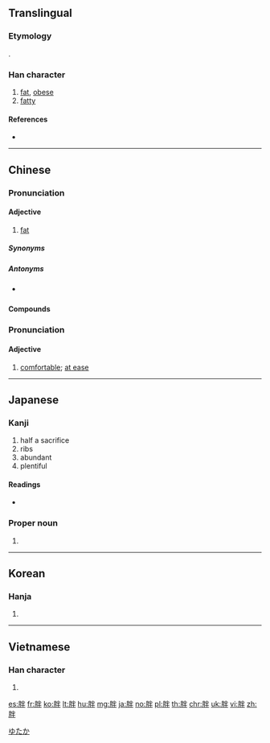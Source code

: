 {{character info/new}}
{{also|䏒}}
==Translingual==
{{stroke order|strokes=9}}

===Etymology===
{{Han etyl}}
{{Han compound|半|肉|c1=p|c2=s|ls=psc}}.

===Han character===
{{Han char|rn=130|rad=肉|as=05|sn=9|four=79250|canj=BFQ}}

# [[fat]], [[obese]]
# [[fatty]]

====References====
* {{Han ref|kx=0978.140|dkj=29381|dj=1430.110|hdz=32063.070|uh=80D6|ud=32982|bh=AD44|bd=44356}}

----

==Chinese==
{{zh-forms}}

===Pronunciation===
{{zh-pron
|m=pàng
|ma=y
|c=bun6,pun3
|h=pfs=phang
|md=
|mn=phàng/phòng
|mn_note=phàng - literary; phòng - vernacular
|w=
|mc=
|oc=y
|cat=a
}}

====Adjective====
{{zh-adj}}

# [[fat]]

=====Synonyms=====
{{zh-dial|胖}}

=====Antonyms=====
* {{sense|fat}} {{zh-l|瘦|skinny}}

====Compounds====
{{zh-der|胖大海|胖嘟嘟|胖墩墩|胖墩兒|胖鼓鼓|胖乎乎|胖頭魚|胖子}}

===Pronunciation===
{{zh-pron
|m=pán
|ma=y
|c=pun4
|h=pfs=phang
|md=
|mn=
|w=
|mc=
|oc=
|cat=a
}}

====Adjective====
{{zh-adj}}

# [[comfortable]]; [[at ease]]
#: {{zh-x|心廣體胖{pán}|{{t-needed|zh}}}}

----

==Japanese==

===Kanji===
{{ja-kanji|grade=uc|rs=肉+5}}

# half a sacrifice
# ribs
# abundant
# plentiful

====Readings====
* {{ja-readings|on=[[はん]] (han)|kun=[[ゆたか]] (yutaka), [[かたみ]] (katami)}}

===Proper noun===
{{ja-pos|proper|ゆたか}}

# {{given name|male|lang=ja}}

[[Category:Japanese male given names|ゆたか]]

----

==Korean==

===Hanja===
{{ko-hanja|hangeul=반|eumhun=|rv=ban|mr=pan|y=pan}}

# {{defn|lang=ko|sort=肉05}}

----

==Vietnamese==

===Han character===
{{vi-hantu|[[bàn]], [[bỡn]], [[ban]], [[béo]]|rs=肉05}}

# {{defn|lang=vi|sort=肉05}}

[[es:胖]]
[[fr:胖]]
[[ko:胖]]
[[lt:胖]]
[[hu:胖]]
[[mg:胖]]
[[ja:胖]]
[[no:胖]]
[[pl:胖]]
[[th:胖]]
[[chr:胖]]
[[uk:胖]]
[[vi:胖]]
[[zh:胖]]